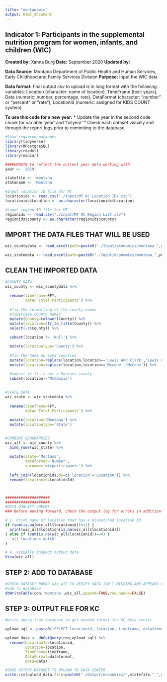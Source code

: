 ```yaml
---
title: "montanawic"
output: html_document
---
```


## Indicator 1: Participants in the supplemental nutrition program for women, infants, and children (WIC)


**Created by:** Xanna Burg
**Date:** September 2020
**Updated by:**

**Data Source:** Montana Department of Public Health and Human Services, Early Childhood and Family Services Division
**Purpose:** Input the WIC data

**Data format:** final output csv to upload is in long format with the following variables: Location (character: name of location), TimeFrame (text: years), Data (numeric: number, percentage, rate), DataFormat (character: "number" or "percent" or "rate"), LocationId (numeric: assigned for KIDS COUNT system)

**To use this code for a new year:**
* Update the year in the second code chunk for variable 'year' and 'fullyear'
* Check each dataset visually and through the report logs prior to commiting to the database.


```r
#load required packages
library(tidyverse)
library(RPostgreSQL)
library(readxl)
library(naniar)
```

```r
####UPDATE to reflect the current year data working with
year <- '2019'

statefile <- 'montana'
statename <- 'Montana'

#input location ID file for MT
locationids <- read.csv("./Input/MT KC Location IDs.csv")
locationids$Location <- as.character(locationids$Location)

#input region ID file for MT
regionids <- read.csv("./Input/MT KC Region List.csv")
regionids$county <- as.character(regionids$county)
```


## IMPORT THE DATA FILES THAT WILL BE USED
```r
wic_countydata <- read_excel(path=paste0("./Input/economics/montana_",year,"_wicparticipants.xlsx"),sheet='By County') 

wic_statedata <- read_excel(path=paste0("./Input/economics/montana_",year,"_wicparticipants.xlsx"),sheet='Statewide') 
```


## CLEAN THE IMPORTED DATA
```r
#COUNTY DATA
wic_county <- wic_countydata %>% 
  
  rename(timeframe=FFY,
         data=`Total Participants`) %>%
  
  #fix the formatting of the county names
  #lowercase county names
  mutate(County=tolower(County)) %>%
  mutate(location=str_to_title(County)) %>%
  select(-c(County)) %>%
  
  subset(location != 'Null') %>%

  mutate(locationtype='County') %>%
  
  #fix the name on some counties
  mutate(location=replace(location,location=='Lewis And Clark','Lewis & Clark')) %>%
  mutate(location=replace(location,location=='Mccone','McCone')) %>%
  
  #subset if it is not a Montana county
  subset(location!='Mckenzie')
  

#STATE DATA
wic_state <- wic_statedata %>% 
  
  rename(timeframe=FFY,
         data=`Total Participants`) %>%
  
  mutate(location='Montana') %>%
  mutate(locationtype='State') 
  

#COMBINE GEOGRAPHIES
wic_all <- wic_county %>%
  bind_rows(wic_state) %>%
  
  mutate(state='Montana',
         dataformat='Number',
         varname='wicparticipants') %>%
  
  left_join(locationids,by=c('location'='Location')) %>%
  rename(locationid=LocationId)



####################
####################
#DATA QUALITY CHECKS
### Before moving forward, check the output log for errors in addition to checking specifically for these quality checks

# 1. Print name of location that has a mismatched location ID
if (sum(is.na(wic_all$locationid))>=1) {
  print(wic_all$location[is.na(wic_all$locationid)])
} else if (sum(is.na(wic_all$locationid))==0) {
  'all locations match'
}

# 4. Visually inspect output data
View(wic_all)
```

## STEP 2: ADD TO DATABASE
```r
#CHECK DATASET NAMED wic_all TO VERIFY DATA ISN'T MISSING AND APPEARS CORRECT
#add to database
dbWriteTable(con,'montana',wic_all,append=TRUE,row.names=FALSE)

```

## STEP 3: OUTPUT FILE FOR KC
```r
#write query from database to get needed format for KC data center

upload_sql <- paste0("SELECT locationid, location, timeframe, dataformat, data FROM montana WHERE timeframe='",year,"' AND varname='wicparticipants';")

upload_data <- dbGetQuery(con,upload_sql) %>%
  rename(LocationId=locationid,
         Location=location,
         TimeFrame=timeframe,
         DataFormat=dataformat,
         Data=data)

#SAVE OUTPUT DATASET TO UPLOAD TO DATA CENTER
write.csv(upload_data,file=paste0("./Output/economics/",statefile,"_",year,"_wicparticipants.csv"),row.names=FALSE)
```



